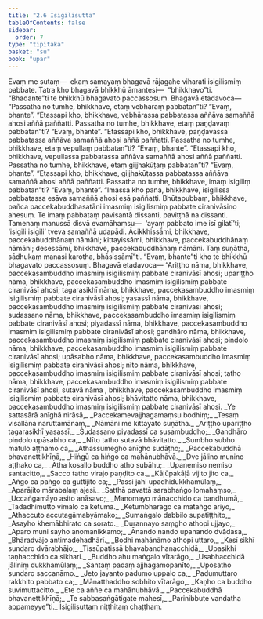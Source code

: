 ```yaml
---
title: "2.6 Isigilisutta"
tableOfContents: false
sidebar:
  order: 7
type: "tipitaka"
basket: "su"
book: "upar"
---
```



<DynamicBreadcrumb />

<Division number="133" book="upar" bookNo="11" page="112">

<Paragraph number="368" book="upar">
Evaṃ me sutaṃ—  ekaṃ samayaṃ bhagavā rājagahe viharati isigilismiṃ pabbate. Tatra kho bhagavā bhikkhū āmantesi—  “bhikkhavo”ti. “Bhadante”ti te bhikkhū bhagavato paccassosuṃ. Bhagavā etadavoca—
</Paragraph>

<Paragraph number="369" book="upar">
“Passatha no tumhe, bhikkhave, etaṃ vebhāraṃ pabbatan”ti? “Evaṃ, bhante”. “Etassapi kho, bhikkhave, vebhārassa pabbatassa aññāva samaññā ahosi aññā paññatti.
</Paragraph>

<Paragraph number="370" book="upar">
Passatha no tumhe, bhikkhave, etaṃ paṇḍavaṃ pabbatan”ti? “Evaṃ, bhante”. “Etassapi kho, bhikkhave, paṇḍavassa pabbatassa aññāva samaññā ahosi aññā paññatti.
</Paragraph>

<Paragraph number="371" book="upar">
Passatha no tumhe, bhikkhave, etaṃ vepullaṃ pabbatan”ti? “Evaṃ, bhante”. “Etassapi kho, bhikkhave, vepullassa pabbatassa aññāva samaññā ahosi aññā paññatti.
</Paragraph>

<Paragraph number="372" book="upar">
Passatha no tumhe, bhikkhave, etaṃ gijjhakūṭaṃ pabbatan”ti? “Evaṃ, bhante”. “Etassapi kho, bhikkhave, gijjhakūṭassa pabbatassa aññāva samaññā ahosi aññā paññatti.
</Paragraph>

<Paragraph number="373" book="upar">
Passatha no tumhe, bhikkhave, imaṃ isigiliṃ pabbatan”ti? “Evaṃ, bhante”. “Imassa kho pana, bhikkhave, isigilissa pabbatassa esāva samaññā ahosi esā paññatti.
</Paragraph>

<Paragraph number="374" book="upar">
Bhūtapubbaṃ, bhikkhave, pañca paccekabuddhasatāni imasmiṃ isigilismiṃ pabbate ciranivāsino ahesuṃ. Te imaṃ pabbataṃ pavisantā dissanti, paviṭṭhā na dissanti. Tamenaṃ manussā disvā evamāhaṃsu—  ‘ayaṃ pabbato ime isī gilatī’ti; ‘isigili isigili’ tveva samaññā udapādi. Ācikkhissāmi, bhikkhave, paccekabuddhānaṃ nāmāni; kittayissāmi, bhikkhave, paccekabuddhānaṃ nāmāni; desessāmi, bhikkhave, paccekabuddhānaṃ nāmāni. Taṃ suṇātha, sādhukaṃ manasi karotha, bhāsissāmī”ti. “Evaṃ, bhante”ti kho te bhikkhū bhagavato paccassosuṃ. Bhagavā etadavoca—
</Paragraph>

</Division>
<Division number="134" book="upar" bookNo="11" page="113">

<Paragraph number="375" book="upar">
“Ariṭṭho nāma, bhikkhave, paccekasambuddho imasmiṃ isigilismiṃ pabbate ciranivāsī ahosi; upariṭṭho nāma, bhikkhave, paccekasambuddho imasmiṃ isigilismiṃ pabbate ciranivāsī ahosi; tagarasikhī nāma, bhikkhave, paccekasambuddho imasmiṃ isigilismiṃ pabbate ciranivāsī ahosi; yasassī nāma, bhikkhave, paccekasambuddho imasmiṃ isigilismiṃ pabbate ciranivāsī ahosi; sudassano nāma, bhikkhave, paccekasambuddho imasmiṃ isigilismiṃ pabbate ciranivāsī ahosi; piyadassī nāma, bhikkhave, paccekasambuddho imasmiṃ isigilismiṃ pabbate ciranivāsī ahosi; gandhāro nāma, bhikkhave, paccekasambuddho imasmiṃ isigilismiṃ pabbate ciranivāsī ahosi; piṇḍolo nāma, bhikkhave, paccekasambuddho imasmiṃ isigilismiṃ pabbate ciranivāsī ahosi; upāsabho nāma, bhikkhave, paccekasambuddho imasmiṃ isigilismiṃ pabbate ciranivāsī ahosi; nīto nāma, bhikkhave, paccekasambuddho imasmiṃ isigilismiṃ pabbate ciranivāsī ahosi; tatho nāma, bhikkhave, paccekasambuddho imasmiṃ isigilismiṃ pabbate ciranivāsī ahosi, sutavā nāma , bhikkhave, paccekasambuddho imasmiṃ isigilismiṃ pabbate ciranivāsī ahosi; bhāvitatto nāma, bhikkhave, paccekasambuddho imasmiṃ isigilismiṃ pabbate ciranivāsī ahosi.
</Paragraph>

</Division>
<Division number="135" book="upar" bookNo="11" page="114">

<Paragraph number="376" type="verses" book="upar">
_Ye sattasārā anīghā nirāsā,_  
_Paccekamevajjhagamaṃsu bodhiṃ;_  
_Tesaṃ visallāna naruttamānaṃ,_  
_Nāmāni me kittayato suṇātha._  

</Paragraph>

<Paragraph number="377" type="verses" book="upar">
_Ariṭṭho upariṭṭho tagarasikhī yasassī,_  
_Sudassano piyadassī ca susambuddho;_  
_Gandhāro piṇḍolo upāsabho ca,_  
_Nīto tatho sutavā bhāvitatto._  

</Paragraph>

<Paragraph number="378" type="verses" book="upar">
_Sumbho subho matulo aṭṭhamo ca,_  
_Athassumegho anīgho sudāṭho;_  
_Paccekabuddhā bhavanettikhīṇā,_  
_Hiṅgū ca hiṅgo ca mahānubhāvā._  

</Paragraph>

<Paragraph number="379" type="verses" book="upar">
_Dve jālino munino aṭṭhako ca,_  
_Atha kosallo buddho atho subāhu;_  
_Upanemiso nemiso santacitto,_  
_Sacco tatho virajo paṇḍito ca._  

</Paragraph>

<Paragraph number="380" type="verses" book="upar">
_Kāḷūpakāḷā vijito jito ca,_  
_Aṅgo ca paṅgo ca guttijito ca;_  
_Passi jahi upadhidukkhamūlaṃ,_  
_Aparājito mārabalaṃ ajesi._  

</Paragraph>

<Paragraph number="381" type="verses" book="upar">
_Satthā pavattā sarabhaṅgo lomahaṃso,_  
_Uccaṅgamāyo asito anāsavo;_  
_Manomayo mānacchido ca bandhumā,_  
_Tadādhimutto vimalo ca ketumā._  

</Paragraph>

<Paragraph number="382" type="verses" book="upar">
_Ketumbharāgo ca mātaṅgo ariyo,_  
_Athaccuto accutagāmabyāmako;_  
_Sumaṅgalo dabbilo supatiṭṭhito,_  
_Asayho khemābhirato ca sorato._  

</Paragraph>

<Paragraph number="383" type="verses" book="upar">
_Durannayo saṃgho athopi ujjayo,_  
_Aparo muni sayho anomanikkamo;_  
_Ānando nando upanando dvādasa,_  
_Bhāradvājo antimadehadhārī._  

</Paragraph>

<Paragraph number="384" type="verses" book="upar">
_Bodhi mahānāmo athopi uttaro,_  
_Kesī sikhī sundaro dvārabhājo;_  
_Tissūpatissā bhavabandhanacchidā,_  
_Upasikhi taṇhacchido ca sikhari._  

</Paragraph>

<Paragraph number="385" type="verses" book="upar">
_Buddho ahu maṅgalo vītarāgo,_  
_Usabhacchidā jāliniṃ dukkhamūlaṃ;_  
_Santaṃ padaṃ ajjhagamopanīto,_  
_Uposatho sundaro saccanāmo._  

</Paragraph>

<Paragraph number="386" type="verses" book="upar">
_Jeto jayanto padumo uppalo ca,_  
_Padumuttaro rakkhito pabbato ca;_  
_Mānatthaddho sobhito vītarāgo,_  
_Kaṇho ca buddho suvimuttacitto._  

</Paragraph>

<Paragraph number="387" type="verses" book="upar">
_Ete ca aññe ca mahānubhāvā,_  
_Paccekabuddhā bhavanettikhīṇā;_  
_Te sabbasaṅgātigate mahesī,_  
_Parinibbute vandatha appameyye”ti._  


</Paragraph>
</Division>

<Paragraph number="388" type="center" book="upar">
Isigilisuttaṃ niṭṭhitaṃ chaṭṭhaṃ.
</Paragraph>